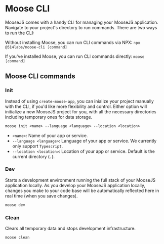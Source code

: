 # Moose CLI

MooseJS comes with a handy CLI for managing your MooseJS application. Navigate to your project's directory to run commands. There are two ways to run the CLI:

Without installing Moose, you can run CLI commands via NPX: `npx @514labs/moose-cli [command]`

If you've installed Moose, you can run CLI commands directly: `moose [command]`

## Moose CLI commands

### Init

Instead of using `create-moose-app`, you can inialize your project manually with the CLI, if you'd like more flexibility and control. Either option will initialize a new MooseJS project for you, with all the necessary directories including temporary ones for data storage.

```txt filename="Terminal" copy
moose init <name> --language <language> --location <location>
```

- `<name>`: Name of your app or service.
- `--language <language>`: Language of your app or service. We currently only support `Typescript`.
- `--location <location>`: Location of your app or service. Default is the current directory (`.`).

### Dev

Starts a development environment running the full stack of your MooseJS application locally. As you develop your MooseJS application locally, changes you make to your code base will be automatically reflected here in real time (when you save changes).

```txt filename="Terminal" copy
moose dev
```

### Clean

Clears all temporary data and stops development infrastructure.

```txt filename="Terminal" copy
moose clean
```